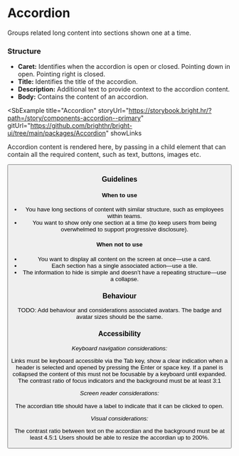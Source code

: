 
# Accordion

<Tabs defaultValue="design">
  <TabItem value="design" label="Design" default>

Groups related long content into sections shown one at a time.

### Structure

- **Caret:** Identifies when the accordion is open or closed. Pointing down in open. Pointing right is closed.
- **Title:** Identifies the title of the accordion.
- **Description:** Additional text to provide context to the accordion content.
- **Body:** Contains the content of an accordion.

<SbExample
  title="Accordion"
  storyUrl="https://storybook.bright.hr/?path=/story/components-accordion--primary"
  gitUrl="https://github.com/brighthr/bright-ui/tree/main/packages/Accordion"
  showLinks
>
<Accordion title="Accordion title" >
  <p>Accordion content is rendered here, by passing in a child element that can contain all the required content, such as text, buttons, images etc.</p>
  <Button text="Button title" size="lg"/>

</Accordion>
</SbExample>

### Guidelines

#### When to use

- You have long sections of content with similar structure, such as employees within teams.
- You want to show only one section at a time (to keep users from being overwhelmed to support progressive disclosure).

#### When not to use

- You want to display all content on the screen at once—use a card.
- Each section has a single associated action—use a tile.
- The information to hide is simple and doesn’t have a repeating structure—use a collapse.

### Behaviour

TODO: Add behaviour and considerations associated avatars. The badge and avatar sizes should be the same.

### Accessibility

_Keyboard navigation considerations:_

Links must be keyboard accessible via the Tab key, show a clear indication when a header is selected and opened by pressing the Enter or space key. If a panel is collapsed the content of this must not be focusable by a keyboard until expanded.
The contrast ratio of focus indicators and the background must be at least 3:1

_Screen reader considerations:_

The accordian title should have a label to indicate that it can be clicked to open.

_Visual considerations:_

The contrast ratio between text on the accordian and the background must be at least 4.5:1
Users should be able to resize the accordian up to 200%.

</TabItem>

<TabItem value="react" label="React">

<AccordionReadme />

</TabItem>
</Tabs>
